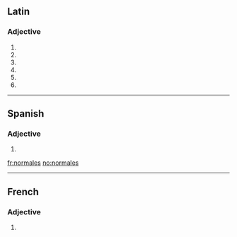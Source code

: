 ==Latin==

===Adjective===
{{la-adj-form|normālēs}}

# {{inflection of|normalis|normālis|nom|m|p|lang=la}}
# {{inflection of|normalis|normālis|nom|f|p|lang=la}}
# {{inflection of|normalis|normālis|acc|m|p|lang=la}}
# {{inflection of|normalis|normālis|acc|f|p|lang=la}}
# {{inflection of|normalis|normālis|voc|m|p|lang=la}}
# {{inflection of|normalis|normālis|voc|f|p|lang=la}}

----

==Spanish==

===Adjective===
{{head|es|adjective form}} {{m|f}} {{p}}

# {{plural of|lang=es|[[normal]]|nocat=1}}

[[fr:normales]]
[[no:normales]]

----
==French==

===Adjective===
{{fr-adj-form}} {{f|p}}

# {{form of|feminine plural|[[normal]]|lang=fr}}
{{rfc-auto}}
